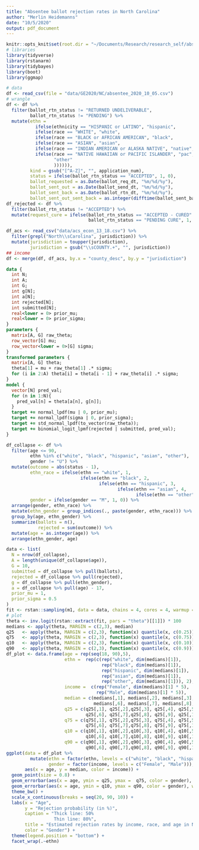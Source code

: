 ```yaml
---
title: "Absentee ballot rejection rates in North Carolina"
author: "Merlin Heidemanns"
date: "10/5/2020"
output: pdf_document
---
```


```r
knitr::opts_knit$set(root.dir = "~/Documents/Research/research_self/absentee_ballot_rejection_rates")
# libraries
library(tidyverse)
library(rstanarm)
library(tidybayes)
library(boot)
library(ggmap)
```

```r
# data
df <- read_csv(file = "data/GE2020/NC/absentee_2020_10_05.csv")
# wrangle
df <- df %>%
  filter(ballot_rtn_status != "RETURNED UNDELIVERABLE",
         ballot_rtn_status != "PENDING") %>%
  mutate(ethn = 
           ifelse(ethnicity == "HISPANIC or LATINO", "hispanic",
           ifelse(race == "WHITE", "white",
           ifelse(race == "BLACK or AFRICAN AMERICAN", "black",
           ifelse(race == "ASIAN", "asian",
           ifelse(race == "INDIAN AMERICAN or ALASKA NATIVE", "native",
           ifelse(race == "NATIVE HAWAIIAN or PACIFIC ISLANDER", "pac", 
                  "other"
                  )))))),
         kind = gsub("[^A-Z]", "", application_num),
         status = ifelse(ballot_rtn_status == "ACCEPTED", 1, 0),
         ballot_requested = as.Date(ballot_req_dt, "%m/%d/%y"),
         ballot_sent_out = as.Date(ballot_send_dt, "%m/%d/%y"),
         ballot_sent_back = as.Date(ballot_rtn_dt, "%m/%d/%y"),
         ballot_sent_out_sent_back = as.integer(difftime(ballot_sent_back,ballot_sent_out, units = "days")))
df_rejected <- df %>% 
  filter(ballot_rtn_status != "ACCEPTED") %>%
  mutate(request_cure = ifelse(ballot_rtn_status == "ACCEPTED - CURED" | 
                               ballot_rtn_status == "PENDING CURE", 1, 0))

df_acs <- read_csv("data/acs_econ_13_18.csv") %>% 
  filter(grepl("North\\sCarolina", jurisdiction)) %>%
  mutate(jurisdiction = toupper(jurisdiction),
         jurisdiction = gsub("\\sCOUNTY.+", "", jurisdiction))
## income
df <- merge(df, df_acs, by.x = "county_desc", by.y = "jurisdiction") 
```

```stan
data {
  int N;
  int A;
  int G;
  int g[N];
  int a[N];
  int rejected[N];
  int submitted[N];
  real<lower = 0> prior_mu;
  real<lower = 0> prior_sigma;
}
parameters {
  matrix[A, G] raw_theta;
  row_vector[G] mu;
  row_vector<lower = 0>[G] sigma;
}
transformed parameters {
  matrix[A, G] theta;
  theta[1] = mu + raw_theta[1] .* sigma;
  for (i in 2:A) theta[i] = theta[i - 1] + raw_theta[i] .* sigma;
}
model {
  vector[N] pred_val;
  for (n in 1:N){
    pred_val[n] = theta[a[n], g[n]];
  }
  target += normal_lpdf(mu | 0, prior_mu);
  target += normal_lpdf(sigma | 0, prior_sigma);
  target += std_normal_lpdf(to_vector(raw_theta));
  target += binomial_logit_lpmf(rejected | submitted, pred_val);
}
```

```r
df_collapse <- df %>%
  filter(age <= 90,
         ethn %in% c("white", "black", "hispanic", "asian", "other"),
         gender != "U") %>%
  mutate(outcome = abs(status - 1),
         ethn_race = ifelse(ethn == "white", 1, 
                            ifelse(ethn == "black", 2, 
                                   ifelse(ethn == "hispanic", 3,
                                          ifelse(ethn == "asian", 4,
                                                 ifelse(ethn == "other", 5, NA))))),
         gender = ifelse(gender == "M", 1, 0)) %>%
  arrange(gender, ethn_race) %>%
  mutate(ethn_gender = group_indices(., paste(gender, ethn_race))) %>% 
  group_by(age, ethn_gender) %>%
  summarize(ballots = n(),
            rejected = sum(outcome)) %>% 
  mutate(age = as.integer(age)) %>%
  arrange(ethn_gender, age)

data <- list(
  N = nrow(df_collapse),
  A = length(unique(df_collapse$age)),
  G = 10, 
  submitted = df_collapse %>% pull(ballots),
  rejected = df_collapse %>% pull(rejected),
  g = df_collapse %>% pull(ethn_gender),
  a = df_collapse %>% pull(age) - 17,
  prior_mu = 1,
  prior_sigma = 0.5
)
fit <- rstan::sampling(m1, data = data, chains = 4, cores = 4, warmup = 2000, iter = 4000)
# plot
theta <- inv.logit(rstan::extract(fit, pars = "theta")[[1]]) * 100
medians <- apply(theta, MARGIN = c(2,3), median)
q25   <- apply(theta, MARGIN = c(2,3), function(x) quantile(x, c(0.25)))
q75   <- apply(theta, MARGIN = c(2,3), function(x) quantile(x, c(0.75)))
q10   <- apply(theta, MARGIN = c(2,3), function(x) quantile(x, c(0.10)))
q90   <- apply(theta, MARGIN = c(2,3), function(x) quantile(x, c(0.9)))
df_plot <- data.frame(age = rep(seq(18, 90),5),
                      ethn =  rep(c(rep("white", dim(medians)[1]), 
                                    rep("black", dim(medians)[1]), 
                                    rep("hispanic", dim(medians)[1]),
                                    rep("asian", dim(medians)[1]),
                                    rep("other", dim(medians)[1])), 2),
                      income =  c(rep("Female", dim(medians)[1] * 5), 
                                  rep("Male", dim(medians)[1] * 5)),
                      median = c(medians[,1], medians[,2], medians[,3], medians[,4], medians[,5], 
                                 medians[,6], medians[,7], medians[,8], medians[,9], medians[,10]),
                      q25 = c(q25[,1], q25[,2],q25[,3], q25[,4], q25[,5],
                              q25[,6], q25[,7],q25[,8], q25[,9], q25[,10]),
                      q75 = c(q75[,1], q75[,2],q75[,3], q75[,4], q75[,5],
                              q75[,6], q75[,7],q75[,8], q75[,9], q75[,10]),
                      q10 = c(q10[,1], q10[,2],q10[,3], q10[,4], q10[,5],
                              q10[,6], q10[,7],q10[,8], q10[,9], q10[,10]),
                      q90 = c(q90[,1], q90[,2],q90[,3], q90[,4], q90[,5],
                              q90[,6], q90[,7],q90[,8], q90[,9], q90[,10]))
ggplot(data = df_plot %>% 
         mutate(ethn = factor(ethn, levels = c("white", "black", "hispanic", "asian", "other")),
                gender = factor(income, levels = c("Female", "Male"))), 
       aes(x = age, y = median, color = income)) + 
  geom_point(size = 0.8) + 
  geom_errorbar(aes(x = age, ymin = q25, ymax =  q75, color = gender), width = 0, size = 0.75) + 
  geom_errorbar(aes(x = age, ymin = q10, ymax = q90, color = gender), width = 0, size = 0.25) + 
  theme_bw() +
  scale_x_continuous(breaks = seq(20, 90, 10)) +
  labs(x = "Age", 
       y = "Rejection probability (in %)", 
       caption = "Thick line: 50%
                  Thin line: 80%", 
       title = "Estimated rejection rates by income, race, and age in NC so far",
       color = "Gender") + 
  theme(legend.position = "bottom") + 
  facet_wrap(.~ethn)
```


